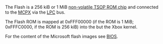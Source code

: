 The Flash is a 256 kiB or 1 MiB [[Wikipedia:Flash_memory|non-volatile <abbr title="Thin Small Outline Package">TSOP</abbr> ROM chip]] and connected to the [[MCPX]] via the [[Wikipedia:Low Pin Count|<abbr title="Low Pin Count">LPC</abbr>]] bus.

The Flash ROM is mapped at 0xFFF00000 (if the ROM is 1 MiB; 0xFFFC0000, if the ROM is 256 kiB) into the but the Xbox kernel. 

For the content of the Microsoft flash images see [[BIOS]].